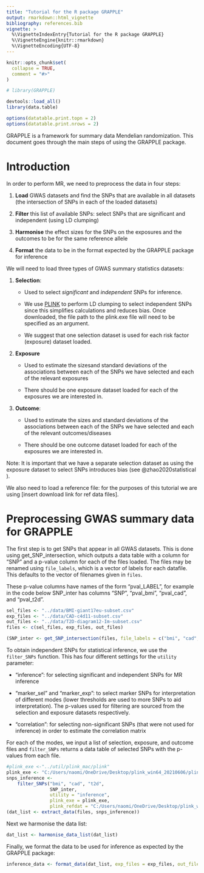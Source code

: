 ```yaml
---
title: "Tutorial for the R package GRAPPLE"
output: rmarkdown::html_vignette
bibliography: references.bib 
vignette: >
  %\VignetteIndexEntry{Tutorial for the R package GRAPPLE}
  %\VignetteEngine{knitr::rmarkdown}
  %\VignetteEncoding{UTF-8}
---
```


```r
knitr::opts_chunk$set(
  collapse = TRUE,
  comment = "#>"
)

```

```r
# library(GRAPPLE)

devtools::load_all()
library(data.table)


```

```r
options(datatable.print.topn = 2)
options(datatable.print.nrows = 2)
```

GRAPPLE is a framework for summary data Mendelian randomization. This document goes through the main steps of using the GRAPPLE package.

# Introduction

In order to perform MR, we need to preprocess the data in four steps:

1.  **Load** GWAS datasets and find the SNPs that are available in all datasets (the intersection of SNPs in each of the loaded datasets)

2.  **Filter** this list of available SNPs: select SNPs that are significant and independent (using LD clumping)

3.  **Harmonise** the effect sizes for the SNPs on the exposures and the outcomes to be for the same reference allele

4.  **Format** the data to be in the format expected by the GRAPPLE package for inference

We will need to load three types of GWAS summary statistics datasets:

1.  **Selection**:

    -   Used to select *significant* and *independent* SNPs for inference.

    -   We use [PLINK](https://www.cog-genomics.org/plink/) to perform LD clumping to select independent SNPs since this simplifies calculations and reduces bias. Once downloaded, the file path to the plink.exe file will need to be specified as an argument.

    -   We suggest that one selection dataset is used for each risk factor (exposure) dataset loaded.

2.  **Exposure**

    -   Used to estimate the sizesand standard deviations of the associations between each of the SNPs we have selected and each of the relevant exposures

    -   There should be one exposure dataset loaded for each of the exposures we are interested in.

3.  **Outcome**:

    -   Used to estimate the sizes and standard deviations of the associations between each of the SNPs we have selected and each of the relevant outcomes/diseases

    -   There should be one outcome dataset loaded for each of the exposures we are interested in.

Note: It is important that we have a separate selection dataset as using the exposure dataset to select SNPs introduces bias (see @zhao2020statistical ).

We also need to load a reference file: for the purposes of this tutorial we are using [insert download link for ref data files].

# Preprocessing GWAS summary data for GRAPPLE

The first step is to get SNPs that appear in all GWAS datasets. This is done using get_SNP_intersection, which outputs a data table with a column for "SNP" and a p-value column for each of the files loaded. The files may be renamed using `file_labels`, which is a vector of labels for each datafile. This defaults to the vector of filenames given in `files`.

These p-value columns have names of the form "pval_LABEL", for example in the code below SNP_inter has columns "SNP", "pval_bmi", "pval_cad", and "pval_t2d".

```r
sel_files <- "../data/BMI-giant17eu-subset.csv"
exp_files <- "../data/CAD-c4d11-subset.csv"
out_files <- "../data/T2D-diagram12-Im-subset.csv"
files <- c(sel_files, exp_files, out_files)

(SNP_inter <- get_SNP_intersection(files, file_labels = c("bmi", "cad", "t2d")))
```

To obtain independent SNPs for statistical inference, we use the `filter_SNPs` function. This has four different settings for the `utility` parameter:

-   "inference": for selecting significant and independent SNPs for MR inference

-   "marker_sel" and "marker_exp": to select marker SNPs for interpretation of different modes (lower thresholds are used to more SNPs to aid interpretation). The p-values used for filtering are sourced from the selection and exposure datasets respectively.

-   "correlation": for selecting non-significant SNPs (that were not used for inference) in order to estimate the correlation matrix

For each of the modes, we input a list of selection, exposure, and outcome files and `filter_SNPs` returns a data table of selected SNPs with the p-values from each file.

```r
#plink_exe <-"../util/plink_mac/plink"
plink_exe <- "C:/Users/naomi/OneDrive/Desktop/plink_win64_20210606/plink"
snps_inference <-
    filter_SNPs("bmi", "cad", "t2d",
                SNP_inter,
                utility = "inference",
                plink_exe = plink_exe,
                plink_refdat = "C:/Users/naomi/OneDrive/Desktop/plink_win64_20210606/util/data_maf0.01_rs")
(dat_list <- extract_data(files, snps_inference))
```

Next we harmonise the data list:

```r
dat_list <- harmonise_data_list(dat_list)
```

Finally, we format the data to be used for inference as expected by the GRAPPLE package:

```r
inference_data <- format_data(dat_list, exp_files = exp_files, out_files = out_files)
```
